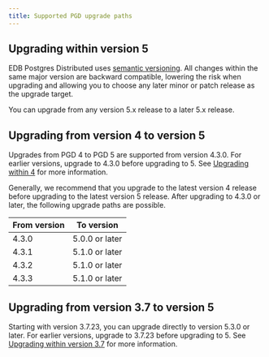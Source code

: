 ```yaml
---
title: Supported PGD upgrade paths
---
```


## Upgrading within version 5

EDB Postgres Distributed uses [semantic versioning](https://semver.org/). 
All changes within the same major version are backward compatible, lowering the risk when upgrading and allowing you to choose any later minor or patch release as the upgrade target. 

You can upgrade from any version 5.x release to a later 5.x release. 

## Upgrading from version 4 to version 5

Upgrades from PGD 4 to PGD 5 are supported from version 4.3.0. For earlier
versions, upgrade to 4.3.0 before upgrading to 5. See [Upgrading within
4](/pgd/4/upgrades/upgrade_paths/#upgrading-within-version-4) for more
information. 

Generally, we recommend that you upgrade to the latest version 4
release before upgrading to the latest version 5 release. After upgrading to
4.3.0 or later, the following upgrade paths are possible.

| From version | To version |
| ---- | -- |
| 4.3.0 | 5.0.0 or later |
| 4.3.1 | 5.1.0 or later |
| 4.3.2 | 5.1.0 or later |
| 4.3.3 | 5.1.0 or later |

## Upgrading from version 3.7 to version 5

Starting with version 3.7.23, you can upgrade directly to version 5.3.0 or later. 
For earlier versions, upgrade to 3.7.23 before upgrading to 5. 
See [Upgrading within version 3.7](/pgd/3.7/bdr/upgrades/supported_paths/#upgrading-within-version-37) 
for more information. 
